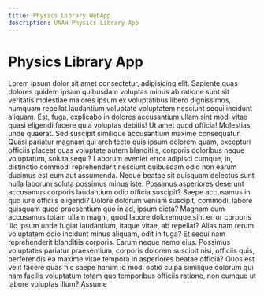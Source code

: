 ```yaml
---
title: Physics Library WebApp
description: UNAH Physics Library App
---
```


# Physics Library App

Lorem ipsum dolor sit amet consectetur, adipisicing elit. Sapiente quas dolores quidem ipsam quibusdam voluptas minus ab ratione sunt sit veritatis molestiae maiores ipsum ex voluptatibus libero dignissimos, numquam repellat laudantium voluptate voluptatem nesciunt sequi incidunt aliquam. Est, fuga, explicabo in dolores accusantium ullam sint modi vitae quasi eligendi facere quia voluptas debitis! Ut amet quod officia! Molestias, unde quaerat. Sed suscipit similique accusantium maxime consequatur. Quasi pariatur magnam qui architecto quis ipsum dolorem quam, excepturi officiis placeat quas voluptate autem blanditiis, corporis doloribus neque voluptatum, soluta sequi? Laborum eveniet error adipisci cumque, in, distinctio commodi reprehenderit nesciunt quibusdam odio non earum ducimus est eum aut assumenda. Neque beatae sit quisquam delectus sunt nulla laborum soluta possimus minus iste. Possimus asperiores deserunt accusamus corporis laudantium odio officia suscipit? Saepe accusamus in quo iure officiis eligendi? Dolore dolorum veniam suscipit, commodi, labore quisquam quod praesentium quo in ad, ipsum dicta? Magnam eum accusamus totam ullam magni, quod labore doloremque sint error corporis illo ipsum unde fugiat laudantium, itaque vitae, ab repellat? Alias nam rerum voluptatem odio incidunt minus aliquam, odit in fuga? Et sequi nam reprehenderit blanditiis corporis. Earum neque nemo eius. Possimus voluptates pariatur praesentium, corporis dolorem suscipit nisi, officiis quis, perferendis ea maxime vitae tempora in asperiores beatae officia? Quos est velit facere quas hic saepe harum id modi optio culpa similique dolorum qui nam facilis voluptatum totam quo temporibus officiis ratione, non cumque ut labore voluptas illum? Assume
